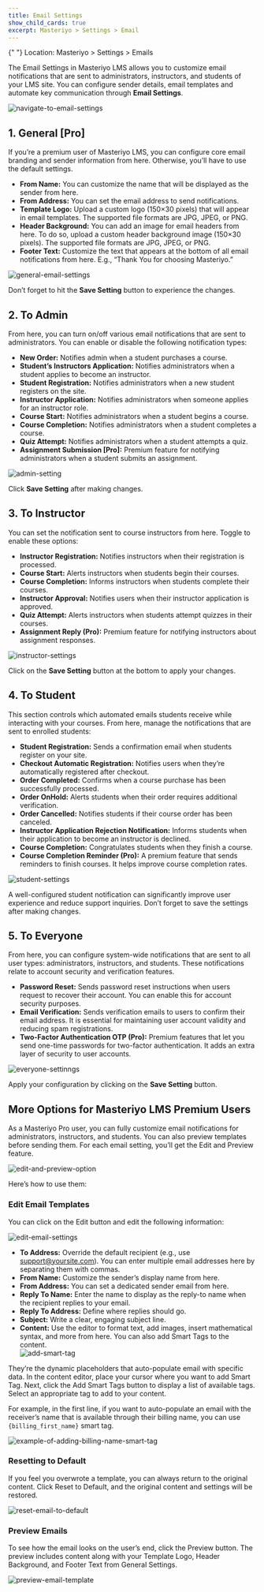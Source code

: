 ```yaml
---
title: Email Settings
show_child_cards: true
excerpt: Masteriyo > Settings > Email
---
```


<Callout>
  {" "}  
  Location: Masteriyo > Settings > Emails
</Callout>


The Email Settings in Masteriyo LMS allows you to customize email notifications that are sent to administrators, instructors, and students of your LMS site. You can configure sender details, email templates and automate key communication through **Email Settings**.  

![navigate-to-email-settings](https://github.com/user-attachments/assets/af164bf0-418e-41f1-9cf3-acc4fd50cfdb)


## 1. General [Pro]  

If you’re a premium user of Masteriyo LMS, you can configure core email branding and sender information from here. Otherwise, you’ll have to use the default settings.   
  - **From Name:** You can customize the name that will be displayed as the sender from here.  
  - **From Address:** You can set the email address to send notifications.  
  - **Template Logo:** Upload a custom logo (150×30 pixels) that will appear in email templates. The supported file formats are JPG, JPEG, or PNG.    
  - **Header Background:** You can add an image for email headers from here. To do so, upload a custom header background image (150×30 pixels). The supported file formats are JPG, JPEG, or PNG.    
  - **Footer Text:** Customize the text that appears at the bottom of all email notifications from here. E.g., “Thank You for choosing Masteriyo.”    

![general-email-settings](https://github.com/user-attachments/assets/d8983519-ed53-441b-a312-e0f8065f3136)

Don’t forget to hit the **Save Setting** button to experience the changes.   

## 2. To Admin    

From here, you can turn on/off various email notifications that are sent to administrators. You can enable or disable the following notification types:    
 - **New Order:** Notifies admin when a student purchases a course.    
 - **Student’s Instructors Application:** Notifies administrators when a student applies to become an instructor.    
 - **Student Registration:** Notifies administrators when a new student registers on the site.    
 - **Instructor Application:** Notifies administrators when someone applies for an instructor role.    
 - **Course Start:** Notifies administrators when a student begins a course.    
 - **Course Completion:** Notifies administrators when a student completes a course.    
 - **Quiz Attempt:** Notifies administrators when a student attempts a quiz.    
 - **Assignment Submission [Pro]:** Premium feature for notifying administrators when a student submits an assignment.  

![admin-setting](https://github.com/user-attachments/assets/e238c9d4-81d3-45d3-bfb6-7ee3cc2982de)

Click **Save Setting** after making changes.    

## 3.	To Instructor
You can set the notification sent to course instructors from here. Toggle to enable these options:    
  - **Instructor Registration:** Notifies instructors when their registration is processed.  
  - **Course Start:** Alerts instructors when students begin their courses.  
  - **Course Completion:** Informs instructors when students complete their courses.  
  - **Instructor Approval:** Notifies users when their instructor application is approved.  
  - **Quiz Attempt:** Alerts instructors when students attempt quizzes in their courses.  
  - **Assignment Reply (Pro):** Premium feature for notifying instructors about assignment responses.  

![instructor-settings](https://github.com/user-attachments/assets/cbb453de-ae87-4a31-a67d-09de5ee57807)

Click on the **Save Setting** button at the bottom to apply your changes.  

## 4.	To Student  
This section controls which automated emails students receive while interacting with your courses. From here, manage the notifications that are sent to enrolled students:  
  - **Student Registration:** Sends a confirmation email when students register on your site.  
  - **Checkout Automatic Registration:** Notifies users when they’re automatically registered after checkout.  
  - **Order Completed:** Confirms when a course purchase has been successfully processed.  
  - **Order OnHold:** Alerts students when their order requires additional verification.  
  - **Order Cancelled:** Notifies students if their course order has been canceled.  
  - **Instructor Application Rejection Notification:** Informs students when their application to become an instructor is declined.	  
  - **Course Completion:** Congratulates students when they finish a course.  
  - **Course Completion Reminder (Pro):** A premium feature that sends reminders to finish courses. It helps improve course completion rates.  

![student-settings](https://github.com/user-attachments/assets/d800bd82-186e-4452-8664-935531d8ae51)

A well-configured student notification can significantly improve user experience and reduce support inquiries. Don’t forget to save the settings after making changes. 

## 5.	To Everyone  

From here, you can configure system-wide notifications that are sent to all user types: administrators, instructors, and students. These notifications relate to account security and verification features.   

  - **Password Reset:** Sends password reset instructions when users request to recover their account. You can enable this for account security purposes.    
  - **Email Verification:** Sends verification emails to users to confirm their email address. It is essential for maintaining user account validity and reducing spam registrations.  
  - **Two-Factor Authentication OTP (Pro):** Premium features that let you send one-time passwords for two-factor authentication. It adds an extra layer of security to user accounts.  

![everyone-settinngs](https://github.com/user-attachments/assets/02f7c7ea-0ae4-46f3-98bf-369c3948bc44)

Apply your configuration by clicking on the **Save Setting** button.     


## More Options for Masteriyo LMS Premium Users
As a Masteriyo Pro user, you can fully customize email notifications for administrators, instructors, and students. You can also preview templates before sending them. For each email setting, you’ll get the Edit and Preview feature. 

![edit-and-preview-option](https://github.com/user-attachments/assets/a0c2f097-e125-47c0-8b17-e3ee18d67df2)

Here’s how to use them:    

### Edit Email Templates
You can click on the Edit button and edit the following information:  

![edit-email-settings](https://github.com/user-attachments/assets/685bfaa2-d1f2-45bf-92ef-5517a37cebed)

  - **To Address:** Override the default recipient (e.g., use support@yoursite.com). You can enter multiple email addresses here by separating them with commas.   
  - **From Name:** Customize the sender’s display name from here.  
  - **From Address:** You can set a dedicated sender email from here.  
  - **Reply To Name:** Enter the name to display as the reply-to name when the recipient replies to your email.  
  - **Reply To Address:** Define where replies should go.  
  - **Subject:** Write a clear, engaging subject line.  
  - **Content:** Use the editor to format text, add images, insert mathematical syntax, and more from here. You can also add  Smart Tags to the content.   
![add-smart-tag](https://github.com/user-attachments/assets/89ccdd38-0f31-4270-8284-3dfecd5c9291)

They’re the dynamic placeholders that auto-populate email with specific data. In the content editor, place your cursor where you want to add Smart Tag. Next, click the Add Smart Tags button to display a list of available tags. Select an appropriate tag to add to your content.   

For example, in the first line, if you want to auto-populate an email with the receiver’s name that is available through their billing name, you can use `{billing_first_name}` smart tag.  

![example-of-adding-billing-name-smart-tag](https://github.com/user-attachments/assets/9602be72-7a67-4783-a488-5d527e319b3f)

### Resetting to Default  
If you feel you overwrote a template, you can always return to the original content. Click Reset to Default, and the original content and settings will be restored.

![reset-email-to-default](https://github.com/user-attachments/assets/3cff93bd-2bf7-4d84-b325-da9477fde4fd)  

### Preview Emails  

To see how the email looks on the user’s end, click the Preview button. The preview includes content along with your Template Logo, Header Background, and Footer Text from General Settings.  

![preview-email-template](https://github.com/user-attachments/assets/88c07d86-c5e4-4cca-9f6f-5c82484d2bcd)    



